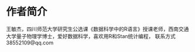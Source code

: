 # 作者简介 {#author .unnumbered}

王敏杰，四川师范大学研究生公选课《数据科学中的R语言》授课老师，西南交通大学量子物理学博士，爱好数据科学，喜欢用R和Stan统计编程，
联系方式 38552109@qq.com

